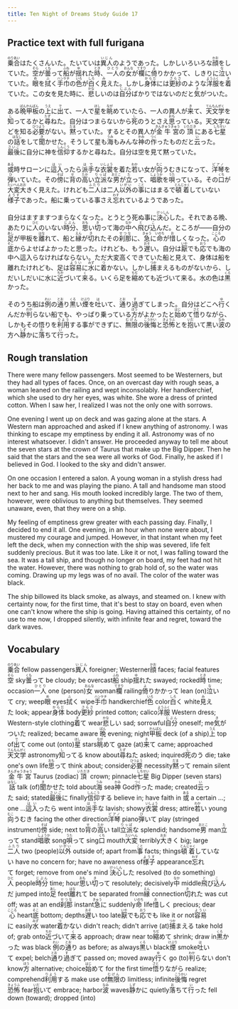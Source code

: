 ```yaml
---
title: Ten Night of Dreams Study Guide 17
---
```


## Practice text with full furigana

<p>
<ruby><rb>乗合</rb><rt>のりあい</rt></ruby>はたくさんいた。たいていは<ruby><rb>異人</rb><rt>いじん</rt></ruby>のようであった。しかしいろいろな<ruby><rb>顔</rb><rt>かお</rt></ruby>をしていた。<ruby><rb>空</rb><rt>そら</rt></ruby>が<ruby><rb>曇</rb><rt>くも</rt></ruby>って<ruby><rb>船</rb><rt>ふね</rt></ruby>が<ruby><rb>揺</rb><rt>ゆ</rt></ruby>れた<ruby><rb>時</rb><rt>とき</rt></ruby>、<ruby><rb>一人</rb><rt>ひとり</rt></ruby>の<ruby><rb>女</rb><rt>おんな</rt></ruby>が<ruby><rb>欄</rb><rt>てすり</rt></ruby>に<ruby><rb>倚</rb><rt>よ</rt></ruby>りかかって、しきりに<ruby><rb>泣</rb><rt>な</rt></ruby>いていた。<ruby><rb>眼</rb><rt>め</rt></ruby>を<ruby><rb>拭</rb><rt>ふ</rt></ruby>く<ruby><rb>手巾</rb><rt>ハンケチ</rt></ruby>の<ruby><rb>色</rb><rt>いろ</rt></ruby>が<ruby><rb>白</rb><rt>しろ</rt></ruby>く<ruby><rb>見</rb><rt>み</rt></ruby>えた。しかし<ruby><rb>身体</rb><rt>からだ</rt></ruby>には<ruby><rb>更紗</rb><rt>さらさ</rt></ruby>のような<ruby><rb>洋服</rb><rt>ようふく</rt></ruby>を<ruby><rb>着</rb><rt>き</rt></ruby>ていた。この女を見た時に、<ruby><rb>悲</rb><rt>かな</rt></ruby>しいのは<ruby><rb>自分</rb><rt>じぶん</rt></ruby>ばかりではないのだと<ruby><rb>気</rb><rt>き</rt></ruby>がついた。
</p>

<p>
ある<ruby><rb>晩</rb><rt>ばん</rt></ruby><ruby><rb>甲板</rb><rt>かんぱん</rt></ruby>の<ruby><rb>上</rb><rt>うえ</rt></ruby>に<ruby><rb>出</rb><rt>で</rt></ruby>て、一人で<ruby><rb>星</rb><rt>ほし</rt></ruby>を<ruby><rb>眺</rb><rt>なが</rt></ruby>めていたら、一人の異人が<ruby><rb>来</rb><rt>き</rt></ruby>て、<ruby><rb>天文学</rb><rt>てんもんがく</rt></ruby>を<ruby><rb>知</rb><rt>し</rt></ruby>ってるかと<ruby><rb>尋</rb><rt>たず</rt></ruby>ねた。自分はつまらないから<ruby><rb>死</rb><rt>し</rt></ruby>のうとさえ<ruby><rb>思</rb><rt>おも</rt></ruby>っている。天文学などを知る<ruby><rb>必要</rb><rt>ひつよう</rt></ruby>がない。<ruby><rb>黙</rb><rt>だま</rt></ruby>っていた。するとその異人が<ruby><rb>金牛宮</rb><rt>きんぎゅうきゅう</rt></ruby>の<ruby><rb>頂</rb><rt>いただき</rt></ruby>にある<ruby><rb>七星</rb><rt>しちせい</rt></ruby>の<ruby><rb>話</rb><rt>はなし</rt></ruby>をして<ruby><rb>聞</rb><rt>き</rt></ruby>かせた。そうして星も<ruby><rb>海</rb><rt>うみ</rt></ruby>もみんな<ruby><rb>神</rb><rt>かみ</rt></ruby>の<ruby><rb>作</rb><rt>つく</rt></ruby>ったものだと<ruby><rb>云</rb><rt>い</rt></ruby>った。<ruby><rb>最後</rb><rt>さいご</rt></ruby>に自分に神を<ruby><rb>信仰</rb><rt>しんこう</rt></ruby>するかと尋ねた。自分は空を見て黙っていた。
</p>

<p>
<ruby><rb>或</rb><rt>ある</rt></ruby>時サローンに<ruby><rb>這入</rb><rt>はい</rt></ruby>ったら<ruby><rb>派手</rb><rt>はで</rt></ruby>な<ruby><rb>衣裳</rb><rt>いしょう</rt></ruby>を着た<ruby><rb>若</rb><rt>わか</rt></ruby>い女が<ruby><rb>向</rb><rt>むこ</rt></ruby>うむきになって、<ruby><rb>洋琴</rb><rt>ピアノ</rt></ruby>を<ruby><rb>弾</rb><rt>ひ</rt></ruby>いていた。その<ruby><rb>傍</rb><rt>そば</rt></ruby>に<ruby><rb>背</rb><rt>せ</rt></ruby>の<ruby><rb>高</rb><rt>たか</rt></ruby>い<ruby><rb>立派</rb><rt>りっぱ</rt></ruby>な<ruby><rb>男</rb><rt>おとこ</rt></ruby>が<ruby><rb>立</rb><rt>た</rt></ruby>って、<ruby><rb>唱歌</rb><rt>しょうか</rt></ruby>を<ruby><rb>唄</rb><rt>うた</rt></ruby>っている。その<ruby><rb>口</rb><rt>くち</rt></ruby>が<ruby><rb>大変</rb><rt>たいへん</rt></ruby><ruby><rb>大</rb><rt>おお</rt></ruby>きく見えた。けれども<ruby><rb>二人</rb><rt>ふたり</rt></ruby>は二人<ruby><rb>以外</rb><rt>いがい</rt></ruby>の<ruby><rb>事</rb><rt>こと</rt></ruby>にはまるで<ruby><rb>頓着</rb><rt>とんじゃく</rt></ruby>していない<ruby><rb>様子</rb><rt>ようす</rt></ruby>であった。船に乗っている事さえ<ruby><rb>忘</rb><rt>わす</rt></ruby>れているようであった。
</p>

<p>
自分はますますつまらなくなった。とうとう死ぬ事に<ruby><rb>決心</rb><rt>けっしん</rt></ruby>した。それである晩、あたりに<ruby><rb>人</rb><rt>ひと</rt></ruby>のいない<ruby><rb>時分</rb><rt>じぶん</rt></ruby>、<ruby><rb>思</rb><rt>おも</rt></ruby>い<ruby><rb>切</rb><rt>き</rt></ruby>って海の<ruby><rb>中</rb><rt>なか</rt></ruby>へ<ruby><rb>飛</rb><rt>と</rt></ruby>び<ruby><rb>込</rb><rt>こ</rt></ruby>んだ。ところが――自分の<ruby><rb>足</rb><rt>あし</rt></ruby>が甲板を<ruby><rb>離</rb><rt>はな</rt></ruby>れて、船と<ruby><rb>縁</rb><rt>えん</rt></ruby>が<ruby><rb>切</rb><rt>き</rt></ruby>れたその<ruby><rb>刹那</rb><rt>せつな</rt></ruby>に、<ruby><rb>急</rb><rt>きゅう</rt></ruby>に<ruby><rb>命</rb><rt>いのち</rt></ruby>が<ruby><rb>惜</rb><rt>お</rt></ruby>しくなった。<ruby><rb>心</rb><rt>こころ</rt></ruby>の<ruby><rb>底</rb><rt>そこ</rt></ruby>からよせばよかったと思った。けれども、もう<ruby><rb>遅</rb><rt>おそ</rt></ruby>い。自分は<ruby><rb>厭</rb><rt>いや</rt></ruby>でも<ruby><rb>応</rb><rt>おう</rt></ruby>でも海の中へ這入らなければならない。ただ大変高くできていた船と見えて、身体は船を離れたけれども、足は<ruby><rb>容易</rb><rt>ようい</rt></ruby>に<ruby><rb>水</rb><rt>みず</rt></ruby>に<ruby><rb>着</rb><rt>つ</rt></ruby>かない。しかし<ruby><rb>捕</rb><rt>つか</rt></ruby>まえるものがないから、しだいしだいに水に<ruby><rb>近</rb><rt>ちか</rt></ruby>づいて<ruby><rb>来</rb><rt>く</rt></ruby>る。いくら足を<ruby><rb>縮</rb><rt>ちぢ</rt></ruby>めても近づいて来る。水の色は<ruby><rb>黒</rb><rt>くろ</rt></ruby>かった。
</p>

<p>
そのうち船は<ruby><rb>例</rb><rt>れい</rt></ruby>の<ruby><rb>通</rb><rt>とお</rt></ruby>り<ruby><rb>黒</rb><rt>くろ</rt></ruby>い<ruby><rb>煙</rb><rt>けぶり</rt></ruby>を<ruby><rb>吐</rb><rt>は</rt></ruby>いて、<ruby><rb>通</rb><rt>とお</rt></ruby>り<ruby><rb>過</rb><rt>す</rt></ruby>ぎてしまった。自分はどこへ<ruby><rb>行</rb><rt>ゆ</rt></ruby>くんだか<ruby><rb>判</rb><rt>わか</rt></ruby>らない船でも、やっぱり乗っている<ruby><rb>方</rb><rt>ほう</rt></ruby>がよかったと<ruby><rb>始</rb><rt>はじ</rt></ruby>めて<ruby><rb>悟</rb><rt>さと</rt></ruby>りながら、しかもその悟りを<ruby><rb>利用</rb><rt>りよう</rt></ruby>する事ができずに、<ruby><rb>無限</rb><rt>むげん</rt></ruby>の<ruby><rb>後悔</rb><rt>こうかい</rt></ruby>と<ruby><rb>恐怖</rb><rt>きょうふ</rt></ruby>とを<ruby><rb>抱</rb><rt>いだ</rt></ruby>いて黒い<ruby><rb>波</rb><rt>なみ</rt></ruby>の方へ<ruby><rb>静</rb><rt>しず</rt></ruby>かに<ruby><rb>落</rb><rt>お</rt></ruby>ちて<ruby><rb>行</rb><rt>い</rt></ruby>った。
</p>


## Rough translation

There were many fellow passengers. Most seemed to be Westerners, but they had all types of faces. Once, on an overcast day with rough seas, a woman leaned on the railing and wept inconsolably. Her handkerchief, which she used to dry her eyes, was white. She wore a dress of printed cotton. When I saw her, I realized I was not the only one with sorrows.

One evening I went up on deck and was gazing alone at the stars. A Western man approached and asked if I knew anything of astronomy. I was thinking to escape my emptiness by ending it all. Astronomy was of no interest whatsoever. I didn't answer. He proceeded anyway to tell me about the seven stars at the crown of Taurus that make up the Big Dipper. Then he said that the stars and the sea were all works of God. Finally, he asked if I believed in God. I looked to the sky and didn't answer.

On one occasion I entered a salon. A young woman in a stylish dress had her back to me and was playing the piano. A tall and handsome man stood next to her and sang. His mouth looked incredibly large. The two of them, however, were oblivious to anything but themselves. They seemed unaware, even, that they were on a ship.

My feeling of emptiness grew greater with each passing day. Finally, I decided to end it all. One evening, in an hour when none were about, I mustered my courage and jumped. However, in that instant when my feet left the deck, when my connection with the ship was severed, life felt suddenly precious. But it was too late. Like it or not, I was falling toward the sea. It was a tall ship, and though no longer on board, my feet had not hit the water. However, there was nothing to grab hold of, so the water was coming. Drawing up my legs was of no avail. The color of the water was black.

The ship billowed its black smoke, as always, and steamed on. I knew with certainty now, for the first time, that it's best to stay on board, even when one can't know where the ship is going. Having attained this certainty, of no use to me now, I dropped silently, with infinite fear and regret, toward the dark waves.                       


## Vocabulary

<p>
<span class="vocabstudy"><ruby><rb>乗合</rb><rt>のりあい</rt></ruby>&nbsp;fellow passengers</span><span class="vocabstudy"><ruby><rb>異人</rb><rt>いじん</rt></ruby>&nbsp;foreigner; Westerner</span><span class="vocabstudy"><ruby><rb>顔</rb><rt>かお</rt></ruby>&nbsp;faces; facial features</span><span class="vocabstudy"><ruby><rb>空</rb><rt>そら</rt></ruby>&nbsp;sky</span><span class="vocabstudy"><ruby><rb>曇</rb><rt>くも</rt></ruby>って&nbsp;be cloudy; be overcast</span><span class="vocabstudy"><ruby><rb>船</rb><rt>ふね</rt></ruby>&nbsp;ship</span><span class="vocabstudy"><ruby><rb>揺</rb><rt>ゆ</rt></ruby>れた&nbsp;swayed; rocked</span><span class="vocabstudy"><ruby><rb>時</rb><rt>とき</rt></ruby>&nbsp;time; occasion</span><span class="vocabstudy"><ruby><rb>一人</rb><rt>ひとり</rt></ruby>&nbsp;one (person)</span><span class="vocabstudy"><ruby><rb>女</rb><rt>おんな</rt></ruby>&nbsp;woman</span><span class="vocabstudy"><ruby><rb>欄</rb><rt>てすり</rt></ruby>&nbsp;railing</span><span class="vocabstudy"><ruby><rb>倚</rb><rt>よ</rt></ruby>りかかって&nbsp;lean (on)</span><span class="vocabstudy"><ruby><rb>泣</rb><rt>な</rt></ruby>いて&nbsp;cry; weep</span><span class="vocabstudy"><ruby><rb>眼</rb><rt>め</rt></ruby>&nbsp;eyes</span><span class="vocabstudy"><ruby><rb>拭</rb><rt>ふ</rt></ruby>く&nbsp;wipe</span><span class="vocabstudy"><ruby><rb>手巾</rb><rt>ハンケチ</rt></ruby>&nbsp;handkerchief</span><span class="vocabstudy"><ruby><rb>色</rb><rt>いろ</rt></ruby>&nbsp;color</span><span class="vocabstudy"><ruby><rb>白</rb><rt>しろ</rt></ruby>く&nbsp;white</span><span class="vocabstudy"><ruby><rb>見</rb><rt>み</rt></ruby>えた&nbsp;look; appear</span><span class="vocabstudy"><ruby><rb>身体</rb><rt>からだ</rt></ruby>&nbsp;body</span><span class="vocabstudy"><ruby><rb>更紗</rb><rt>さらさ</rt></ruby>&nbsp;printed cotton; calico</span><span class="vocabstudy"><ruby><rb>洋服</rb><rt>ようふく</rt></ruby>&nbsp;Western dress; Western-style clothing</span><span class="vocabstudy"><ruby><rb>着</rb><rt>き</rt></ruby>て&nbsp;wear</span><span class="vocabstudy"><ruby><rb>悲</rb><rt>かな</rt></ruby>しい&nbsp;sad; sorrowful</span><span class="vocabstudy"><ruby><rb>自分</rb><rt>じぶん</rt></ruby>&nbsp;oneself; me</span><span class="vocabstudy"><ruby><rb>気</rb><rt>き</rt></ruby>がついた&nbsp;realized; became aware</span>
<span class="vocabstudy"><ruby><rb>晩</rb><rt>ばん</rt></ruby>&nbsp;evening; night</span><span class="vocabstudy"><ruby><rb>甲板</rb><rt>かんぱん</rt></ruby>&nbsp;deck (of a ship)</span><span class="vocabstudy"><ruby><rb>上</rb><rt>うえ</rt></ruby>&nbsp;top of</span><span class="vocabstudy"><ruby><rb>出</rb><rt>で</rt></ruby>て&nbsp;come out (onto)</span><span class="vocabstudy"><ruby><rb>星</rb><rt>ほし</rt></ruby>&nbsp;stars</span><span class="vocabstudy"><ruby><rb>眺</rb><rt>なが</rt></ruby>めて&nbsp;gaze (at)</span><span class="vocabstudy"><ruby><rb>来</rb><rt>き</rt></ruby>て&nbsp;came; approached</span><span class="vocabstudy"><ruby><rb>天文学</rb><rt>てんもんがく</rt></ruby>&nbsp;astronomy</span><span class="vocabstudy"><ruby><rb>知</rb><rt>し</rt></ruby>ってる&nbsp;know about</span><span class="vocabstudy"><ruby><rb>尋</rb><rt>たず</rt></ruby>ねた&nbsp;asked; inquired</span><span class="vocabstudy"><ruby><rb>死</rb><rt>し</rt></ruby>のう&nbsp;die; take one's own life</span><span class="vocabstudy"><ruby><rb>思</rb><rt>おも</rt></ruby>って&nbsp;think about; consider</span><span class="vocabstudy"><ruby><rb>必要</rb><rt>ひつよう</rt></ruby>&nbsp;necessity</span><span class="vocabstudy"><ruby><rb>黙</rb><rt>だま</rt></ruby>って&nbsp;remain silent</span><span class="vocabstudy"><ruby><rb>金牛宮</rb><rt>きんぎゅうきゅう</rt></ruby>&nbsp;Taurus (zodiac)</span><span class="vocabstudy"><ruby><rb>頂</rb><rt>いただき</rt></ruby>&nbsp;crown; pinnacle</span><span class="vocabstudy"><ruby><rb>七星</rb><rt>しちせい</rt></ruby>&nbsp;Big Dipper (seven stars)</span><span class="vocabstudy"><ruby><rb>話</rb><rt>はなし</rt></ruby>&nbsp;talk (of)</span><span class="vocabstudy"><ruby><rb>聞</rb><rt>き</rt></ruby>かせた&nbsp;told about</span><span class="vocabstudy"><ruby><rb>海</rb><rt>うみ</rt></ruby>&nbsp;sea</span><span class="vocabstudy"><ruby><rb>神</rb><rt>かみ</rt></ruby>&nbsp;God</span><span class="vocabstudy"><ruby><rb>作</rb><rt>つく</rt></ruby>った&nbsp;made; created</span><span class="vocabstudy"><ruby><rb>云</rb><rt>い</rt></ruby>った&nbsp;said; stated</span><span class="vocabstudy"><ruby><rb>最後</rb><rt>さいご</rt></ruby>に&nbsp;finally</span><span class="vocabstudy"><ruby><rb>信仰</rb><rt>しんこう</rt></ruby>する&nbsp;believe in; have faith in</span>
<span class="vocabstudy"><ruby><rb>或</rb><rt>ある</rt></ruby>&nbsp;a certain ...; one ...</span><span class="vocabstudy"><ruby><rb>這入</rb><rt>はい</rt></ruby>ったら&nbsp;went into</span><span class="vocabstudy"><ruby><rb>派手</rb><rt>はで</rt></ruby>な&nbsp;lavish; showy</span><span class="vocabstudy"><ruby><rb>衣裳</rb><rt>いしょう</rt></ruby>&nbsp;dress; attire</span><span class="vocabstudy"><ruby><rb>若</rb><rt>わか</rt></ruby>い&nbsp;young</span><span class="vocabstudy"><ruby><rb>向</rb><rt>むこ</rt></ruby>うむき&nbsp;facing the other direction</span><span class="vocabstudy"><ruby><rb>洋琴</rb><rt>ピアノ</rt></ruby>&nbsp;piano</span><span class="vocabstudy"><ruby><rb>弾</rb><rt>ひ</rt></ruby>いて&nbsp;play (stringed instrument)</span><span class="vocabstudy"><ruby><rb>傍</rb><rt>そば</rt></ruby>&nbsp;side; next to</span><span class="vocabstudy"><ruby><rb>背</rb><rt>せ</rt></ruby>の<ruby><rb>高</rb><rt>たか</rt></ruby>い&nbsp;tall</span><span class="vocabstudy"><ruby><rb>立派</rb><rt>りっぱ</rt></ruby>な&nbsp;splendid; handsome</span><span class="vocabstudy"><ruby><rb>男</rb><rt>おとこ</rt></ruby>&nbsp;man</span><span class="vocabstudy"><ruby><rb>立</rb><rt>た</rt></ruby>って&nbsp;stand</span><span class="vocabstudy"><ruby><rb>唱歌</rb><rt>しょうか</rt></ruby>&nbsp;song</span><span class="vocabstudy"><ruby><rb>唄</rb><rt>うた</rt></ruby>って&nbsp;sing</span><span class="vocabstudy"><ruby><rb>口</rb><rt>くち</rt></ruby>&nbsp;mouth</span><span class="vocabstudy"><ruby><rb>大変</rb><rt>たいへん</rt></ruby>&nbsp;terribly</span><span class="vocabstudy"><ruby><rb>大</rb><rt>おお</rt></ruby>きく&nbsp;big; large</span><span class="vocabstudy"><ruby><rb>二人</rb><rt>ふたり</rt></ruby>&nbsp;two (people)</span><span class="vocabstudy"><ruby><rb>以外</rb><rt>いがい</rt></ruby>&nbsp;outside of; apart from</span><span class="vocabstudy"><ruby><rb>事</rb><rt>こと</rt></ruby>&nbsp;facts; things</span><span class="vocabstudy"><ruby><rb>頓着</rb><rt>とんじゃく</rt></ruby>していない&nbsp;have no concern for; have no awareness of</span><span class="vocabstudy"><ruby><rb>様子</rb><rt>ようす</rt></ruby>&nbsp;appearance</span><span class="vocabstudy"><ruby><rb>忘</rb><rt>わす</rt></ruby>れて&nbsp;forget; remove from one's mind</span>
<span class="vocabstudy"><ruby><rb>決心</rb><rt>けっしん</rt></ruby>した&nbsp;resolved (to do something)</span><span class="vocabstudy"><ruby><rb>人</rb><rt>ひと</rt></ruby>&nbsp;people</span><span class="vocabstudy"><ruby><rb>時分</rb><rt>じぶん</rt></ruby>&nbsp;time; hour</span><span class="vocabstudy"><ruby><rb>思</rb><rt>おも</rt></ruby>い<ruby><rb>切</rb><rt>き</rt></ruby>って&nbsp;resolutely; decisively</span><span class="vocabstudy"><ruby><rb>中</rb><rt>なか</rt></ruby>&nbsp;middle</span><span class="vocabstudy"><ruby><rb>飛</rb><rt>と</rt></ruby>び<ruby><rb>込</rb><rt>こ</rt></ruby>んだ&nbsp;jumped into</span><span class="vocabstudy"><ruby><rb>足</rb><rt>あし</rt></ruby>&nbsp;feet</span><span class="vocabstudy"><ruby><rb>離</rb><rt>はな</rt></ruby>れて&nbsp;be separated from</span><span class="vocabstudy"><ruby><rb>縁</rb><rt>えん</rt></ruby>&nbsp;connection</span><span class="vocabstudy"><ruby><rb>切</rb><rt>き</rt></ruby>れた&nbsp;was cut off; was at an end</span><span class="vocabstudy"><ruby><rb>刹那</rb><rt>せつな</rt></ruby>&nbsp;instant</span><span class="vocabstudy"><ruby><rb>急</rb><rt>きゅう</rt></ruby>に&nbsp;suddenly</span><span class="vocabstudy"><ruby><rb>命</rb><rt>いのち</rt></ruby>&nbsp;life</span><span class="vocabstudy"><ruby><rb>惜</rb><rt>お</rt></ruby>しく&nbsp;precious; dear</span><span class="vocabstudy"><ruby><rb>心</rb><rt>こころ</rt></ruby>&nbsp;heart</span><span class="vocabstudy"><ruby><rb>底</rb><rt>そこ</rt></ruby>&nbsp;bottom; depths</span><span class="vocabstudy"><ruby><rb>遅</rb><rt>おそ</rt></ruby>い&nbsp;too late</span><span class="vocabstudy"><ruby><rb>厭</rb><rt>いや</rt></ruby>でも<ruby><rb>応</rb><rt>おう</rt></ruby>でも&nbsp;like it or not</span><span class="vocabstudy"><ruby><rb>容易</rb><rt>ようい</rt></ruby>に&nbsp;easily</span><span class="vocabstudy"><ruby><rb>水</rb><rt>みず</rt></ruby>&nbsp;water</span><span class="vocabstudy"><ruby><rb>着</rb><rt>つ</rt></ruby>かない&nbsp;didn't reach; didn't arrive (at)</span><span class="vocabstudy"><ruby><rb>捕</rb><rt>つか</rt></ruby>まえる&nbsp;take hold of; grab onto</span><span class="vocabstudy"><ruby><rb>近</rb><rt>ちか</rt></ruby>づいて<ruby><rb>来</rb><rt>く</rt></ruby>る&nbsp;approach; draw near to</span><span class="vocabstudy"><ruby><rb>縮</rb><rt>ちぢ</rt></ruby>めて&nbsp;shrink; draw in</span><span class="vocabstudy"><ruby><rb>黒</rb><rt>くろ</rt></ruby>かった&nbsp;was black</span>
<span class="vocabstudy"><ruby><rb>例</rb><rt>れい</rt></ruby>の<ruby><rb>通</rb><rt>とお</rt></ruby>り&nbsp;as before; as always</span><span class="vocabstudy"><ruby><rb>黒</rb><rt>くろ</rt></ruby>い&nbsp;black</span><span class="vocabstudy"><ruby><rb>煙</rb><rt>けぶり</rt></ruby>&nbsp;smoke</span><span class="vocabstudy"><ruby><rb>吐</rb><rt>は</rt></ruby>いて&nbsp;expel; belch</span><span class="vocabstudy"><ruby><rb>通</rb><rt>とお</rt></ruby>り<ruby><rb>過</rb><rt>す</rt></ruby>ぎて&nbsp;passed on; moved away</span><span class="vocabstudy"><ruby><rb>行</rb><rt>ゆ</rt></ruby>く&nbsp;go (to)</span><span class="vocabstudy"><ruby><rb>判</rb><rt>わか</rt></ruby>らない&nbsp;don't know</span><span class="vocabstudy"><ruby><rb>方</rb><rt>ほう</rt></ruby>&nbsp;alternative; choice</span><span class="vocabstudy"><ruby><rb>始</rb><rt>はじ</rt></ruby>めて&nbsp;for the first time</span><span class="vocabstudy"><ruby><rb>悟</rb><rt>さと</rt></ruby>りながら&nbsp;realize; comprehend</span><span class="vocabstudy"><ruby><rb>利用</rb><rt>りよう</rt></ruby>する&nbsp;make use of</span><span class="vocabstudy"><ruby><rb>無限</rb><rt>むげん</rt></ruby>の&nbsp;limitless; infinite</span><span class="vocabstudy"><ruby><rb>後悔</rb><rt>こうかい</rt></ruby>&nbsp;regret</span><span class="vocabstudy"><ruby><rb>恐怖</rb><rt>きょうふ</rt></ruby>&nbsp;fear</span><span class="vocabstudy"><ruby><rb>抱</rb><rt>いだ</rt></ruby>いて&nbsp;embrace; harbor</span><span class="vocabstudy"><ruby><rb>波</rb><rt>なみ</rt></ruby>&nbsp;waves</span><span class="vocabstudy"><ruby><rb>静</rb><rt>しず</rt></ruby>かに&nbsp;quietly</span><span class="vocabstudy"><ruby><rb>落</rb><rt>お</rt></ruby>ちて<ruby><rb>行</rb><rt>い</rt></ruby>った&nbsp;fell down (toward); dropped (into)</span>
</p>
